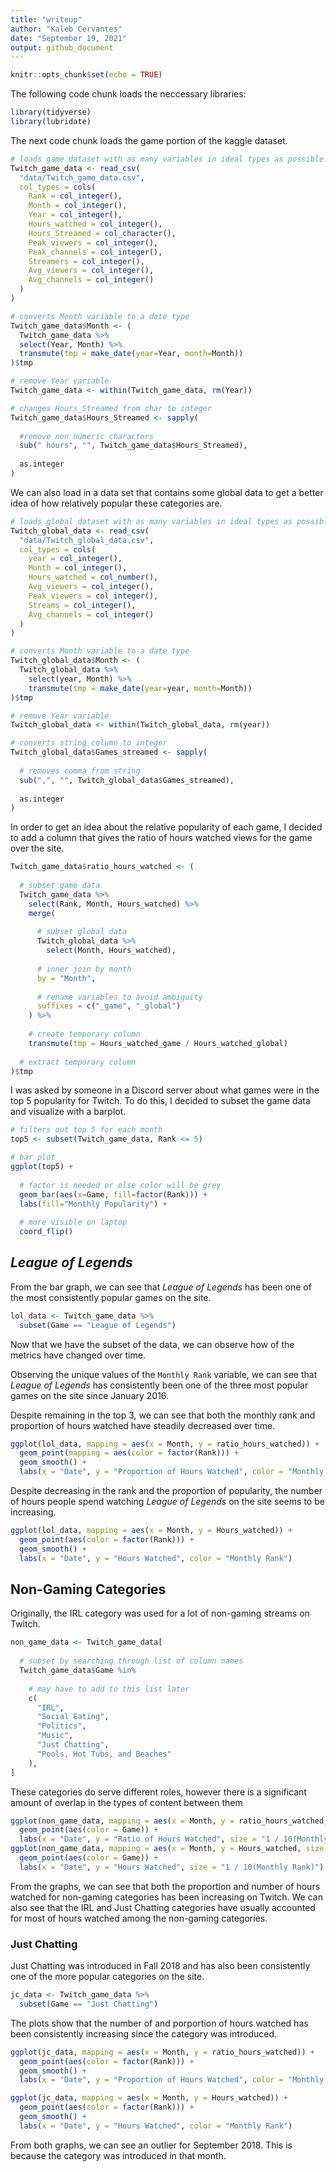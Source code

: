 ```yaml
---
title: "writeup"
author: "Kaleb Cervantes"
date: "September 19, 2021"
output: github_document
---
```


```r
knitr::opts_chunk$set(echo = TRUE)
```

The following code chunk loads the neccessary libraries:
```r
library(tidyverse)
library(lubridate)
```

The next code chunk loads the game portion of the kaggle dataset.
```r
# loads game dataset with as many variables in ideal types as possible
Twitch_game_data <- read_csv(
  "data/Twitch_game_data.csv",
  col_types = cols(
    Rank = col_integer(),
    Month = col_integer(),
    Year = col_integer(),
    Hours_watched = col_integer(), 
    Hours_Streamed = col_character(), 
    Peak_viewers = col_integer(),
    Peak_channels = col_integer(),
    Streamers = col_integer(),
    Avg_viewers = col_integer(),
    Avg_channels = col_integer()
  )
)

# converts Month variable to a date type
Twitch_game_data$Month <- (
  Twitch_game_data %>%
  select(Year, Month) %>%
  transmute(tmp = make_date(year=Year, month=Month))
)$tmp

# remove Year variable
Twitch_game_data <- within(Twitch_game_data, rm(Year))

# changes Hours_Streamed from char to integer
Twitch_game_data$Hours_Streamed <- sapply(
  
  #remove non numeric characters
  sub(" hours", "", Twitch_game_data$Hours_Streamed),
  
  as.integer
)
```

We can also load in a data set that contains some global data to get a better idea of how relatively popular these categories are.

```r
# loads global dataset with as many variables in ideal types as possible
Twitch_global_data <- read_csv(
  "data/Twitch_global_data.csv",
  col_types = cols(
    year = col_integer(),
    Month = col_integer(),
    Hours_watched = col_number(),
    Avg_viewers = col_integer(),
    Peak_viewers = col_integer(),
    Streams = col_integer(),
    Avg_channels = col_integer()
  )
)

# converts Month variable to a date type
Twitch_global_data$Month <- (
  Twitch_global_data %>%
    select(year, Month) %>%
    transmute(tmp = make_date(year=year, month=Month))
)$tmp

# remove Year variable
Twitch_global_data <- within(Twitch_global_data, rm(year))

# converts string column to integer
Twitch_global_data$Games_streamed <- sapply(
  
  # removes comma from string
  sub(",", "", Twitch_global_data$Games_streamed),
  
  as.integer
)
```

In order to get an idea about the relative popularity of each game, I decided to add a column that gives the ratio of hours watched views for the game over the site.

```r
Twitch_game_data$ratio_hours_watched <- (
  
  # subset game data
  Twitch_game_data %>%
    select(Rank, Month, Hours_watched) %>%
    merge(
      
      # subset global data
      Twitch_global_data %>%
        select(Month, Hours_watched),
      
      # inner join by month
      by = "Month",
      
      # rename variables to avoid ambiguity
      suffixes = c("_game", "_global")
    ) %>%
    
    # create temporary column
    transmute(tmp = Hours_watched_game / Hours_watched_global)
  
  # extract temporary column
)$tmp
```

I was asked by someone in a Discord server about what games were in the top 5 popularity for Twitch. To do this, I decided to subset the game data and visualize with a barplot.
```r
# filters out top 5 for each month
top5 <- subset(Twitch_game_data, Rank <= 5)

# bar plot
ggplot(top5) +
  
  # factor is needed or else color will be grey
  geom_bar(aes(x=Game, fill=factor(Rank))) +
  labs(fill="Monthly Popularity") +
  
  # more visible on laptop
  coord_flip()
```

## *League of Legends*

From the bar graph, we can see that *League of Legends* has been one of the most consistently popular games on the site.

```r
lol_data <- Twitch_game_data %>%
  subset(Game == "League of Legends")
```

Now that we have the subset of the data, we can observe how of the metrics have changed over time.

Observing the unique values of the `Monthly Rank` variable, we can see that *League of Legends* has consistently been one of the three most popular games on the site since January 2016.

Despite remaining in the top 3, we can see that both the monthly rank and proportion of hours watched have steadily decreased over time.

```r
ggplot(lol_data, mapping = aes(x = Month, y = ratio_hours_watched)) +
  geom_point(mapping = aes(color = factor(Rank))) +
  geom_smooth() +
  labs(x = "Date", y = "Proportion of Hours Watched", color = "Monthly Rank")
```

Despite decreasing in the rank and the proportion of popularity, the number of hours people spend watching *League of Legends* on the site seems to be increasing.

```r
ggplot(lol_data, mapping = aes(x = Month, y = Hours_watched)) +
  geom_point(aes(color = factor(Rank))) +
  geom_smooth() +
  labs(x = "Date", y = "Hours Watched", color = "Monthly Rank")
```

## Non-Gaming Categories

Originally, the IRL category was used for a lot of non-gaming streams on Twitch.

```r
non_game_data <- Twitch_game_data[
  
  # subset by searching through list of column names
  Twitch_game_data$Game %in%
    
    # may have to add to this list later
    c(
      "IRL",
      "Social Eating",
      "Politics",
      "Music",
      "Just Chatting",
      "Pools, Hot Tubs, and Beaches"
    ),
]
```

<!-- Revise this paragraph later -->
These categories do serve different roles, however there is a significant amount of overlap in the types of content between them

```r
ggplot(non_game_data, mapping = aes(x = Month, y = ratio_hours_watched, size = 0.1 / Rank)) +
  geom_point(aes(color = Game)) +
  labs(x = "Date", y = "Ratio of Hours Watched", size = "1 / 10(Monthly Rank)")
ggplot(non_game_data, mapping = aes(x = Month, y = Hours_watched, size = 0.1 / Rank)) +
  geom_point(aes(color = Game)) +
  labs(x = "Date", y = "Hours Watched", size = "1 / 10(Monthly Rank)")
```

From the graphs, we can see that both the proportion and number of hours watched for non-gaming categories has been increasing on Twitch. We can also see that the IRL and Just Chatting categories have usually accounted for most of hours watched among the non-gaming categories.

### Just Chatting

Just Chatting was introduced in Fall 2018 and has also been consistently one of the more popular categories on the site.

```r
jc_data <- Twitch_game_data %>%
  subset(Game == "Just Chatting")
```

The plots show that the number of and porportion of hours watched has been consistently increasing since the category was introduced. 

```r
ggplot(jc_data, mapping = aes(x = Month, y = ratio_hours_watched)) +
  geom_point(aes(color = factor(Rank))) +
  geom_smooth() +
  labs(x = "Date", y = "Proportion of Hours Watched", color = "Monthly Rank")

ggplot(jc_data, mapping = aes(x = Month, y = Hours_watched)) +
  geom_point(aes(color = factor(Rank))) +
  geom_smooth() +
  labs(x = "Date", y = "Hours Watched", color = "Monthly Rank")
```

From both graphs, we can see an outlier for September 2018. This is because the category was introduced in that month.